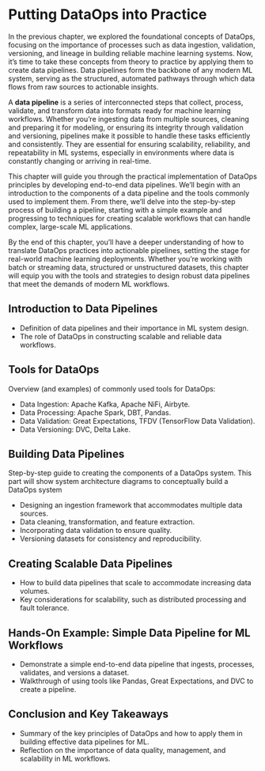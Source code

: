 # Putting DataOps into Practice

In the previous chapter, we explored the foundational concepts of DataOps, focusing on the importance of processes such as data ingestion, validation, versioning, and lineage in building reliable machine learning systems. Now, it’s time to take these concepts from theory to practice by applying them to create data pipelines. Data pipelines form the backbone of any modern ML system, serving as the structured, automated pathways through which data flows from raw sources to actionable insights.

A **data pipeline** is a series of interconnected steps that collect, process, validate, and transform data into formats ready for machine learning workflows. Whether you’re ingesting data from multiple sources, cleaning and preparing it for modeling, or ensuring its integrity through validation and versioning, pipelines make it possible to handle these tasks efficiently and consistently. They are essential for ensuring scalability, reliability, and repeatability in ML systems, especially in environments where data is constantly changing or arriving in real-time.

This chapter will guide you through the practical implementation of DataOps principles by developing end-to-end data pipelines. We’ll begin with an introduction to the components of a data pipeline and the tools commonly used to implement them. From there, we’ll delve into the step-by-step process of building a pipeline, starting with a simple example and progressing to techniques for creating scalable workflows that can handle complex, large-scale ML applications.

By the end of this chapter, you’ll have a deeper understanding of how to translate DataOps practices into actionable pipelines, setting the stage for real-world machine learning deployments. Whether you’re working with batch or streaming data, structured or unstructured datasets, this chapter will equip you with the tools and strategies to design robust data pipelines that meet the demands of modern ML workflows.

## Introduction to Data Pipelines

- Definition of data pipelines and their importance in ML system design.
- The role of DataOps in constructing scalable and reliable data workflows.

## Tools for DataOps

Overview (and examples) of commonly used tools for DataOps:

- Data Ingestion: Apache Kafka, Apache NiFi, Airbyte.
- Data Processing: Apache Spark, DBT, Pandas.
- Data Validation: Great Expectations, TFDV (TensorFlow Data Validation).
- Data Versioning: DVC, Delta Lake.

## Building Data Pipelines

Step-by-step guide to creating the components of a DataOps system.  This part will show system architecture diagrams to conceptually build a DataOps system

- Designing an ingestion framework that accommodates multiple data sources.
- Data cleaning, transformation, and feature extraction.
- Incorporating data validation to ensure quality.
- Versioning datasets for consistency and reproducibility.

## Creating Scalable Data Pipelines

- How to build data pipelines that scale to accommodate increasing data volumes.
- Key considerations for scalability, such as distributed processing and fault tolerance.

## Hands-On Example: Simple Data Pipeline for ML Workflows

- Demonstrate a simple end-to-end data pipeline that ingests, processes, validates, and versions a dataset.
- Walkthrough of using tools like Pandas, Great Expectations, and DVC to create a pipeline.

## Conclusion and Key Takeaways

- Summary of the key principles of DataOps and how to apply them in building effective data pipelines for ML.
- Reflection on the importance of data quality, management, and scalability in ML workflows.
